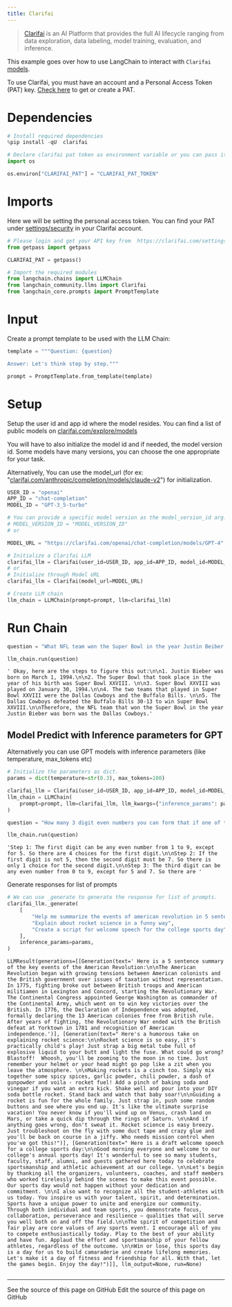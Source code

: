 ```yaml
---
title: Clarifai
---
```


>[Clarifai](https://www.clarifai.com/) is an AI Platform that provides the full AI lifecycle ranging from data exploration, data labeling, model training, evaluation, and inference.

This example goes over how to use LangChain to interact with `Clarifai` [models](https://clarifai.com/explore/models).

To use Clarifai, you must have an account and a Personal Access Token (PAT) key.
[Check here](https://clarifai.com/settings/security) to get or create a PAT.

# Dependencies

```python
# Install required dependencies
%pip install -qU  clarifai
```

```python
# Declare clarifai pat token as environment variable or you can pass it as argument in clarifai class.
import os

os.environ["CLARIFAI_PAT"] = "CLARIFAI_PAT_TOKEN"
```

# Imports

Here we will be setting the personal access token. You can find your PAT under [settings/security](https://clarifai.com/settings/security) in your Clarifai account.

```python
# Please login and get your API key from  https://clarifai.com/settings/security
from getpass import getpass

CLARIFAI_PAT = getpass()
```

```python
# Import the required modules
from langchain.chains import LLMChain
from langchain_community.llms import Clarifai
from langchain_core.prompts import PromptTemplate
```

# Input

Create a prompt template to be used with the LLM Chain:

```python
template = """Question: {question}

Answer: Let's think step by step."""

prompt = PromptTemplate.from_template(template)
```

# Setup

Setup the user id and app id where the model resides. You can find a list of public models on [clarifai.com/explore/models](https://clarifai.com/explore/models)

You will have to also initialize the model id and if needed, the model version id. Some models have many versions, you can choose the one appropriate for your task.

Alternatively, You can use the model_url (for ex: "[clarifai.com/anthropic/completion/models/claude-v2](https://clarifai.com/anthropic/completion/models/claude-v2)") for initialization.

```python
USER_ID = "openai"
APP_ID = "chat-completion"
MODEL_ID = "GPT-3_5-turbo"

# You can provide a specific model version as the model_version_id arg.
# MODEL_VERSION_ID = "MODEL_VERSION_ID"
# or

MODEL_URL = "https://clarifai.com/openai/chat-completion/models/GPT-4"
```

```python
# Initialize a Clarifai LLM
clarifai_llm = Clarifai(user_id=USER_ID, app_id=APP_ID, model_id=MODEL_ID)
# or
# Initialize through Model URL
clarifai_llm = Clarifai(model_url=MODEL_URL)
```

```python
# Create LLM chain
llm_chain = LLMChain(prompt=prompt, llm=clarifai_llm)
```

# Run Chain

```python
question = "What NFL team won the Super Bowl in the year Justin Beiber was born?"

llm_chain.run(question)
```

```output
' Okay, here are the steps to figure this out:\n\n1. Justin Bieber was born on March 1, 1994.\n\n2. The Super Bowl that took place in the year of his birth was Super Bowl XXVIII. \n\n3. Super Bowl XXVIII was played on January 30, 1994.\n\n4. The two teams that played in Super Bowl XXVIII were the Dallas Cowboys and the Buffalo Bills. \n\n5. The Dallas Cowboys defeated the Buffalo Bills 30-13 to win Super Bowl XXVIII.\n\nTherefore, the NFL team that won the Super Bowl in the year Justin Bieber was born was the Dallas Cowboys.'
```

## Model Predict with Inference parameters for GPT

Alternatively you can use GPT models with inference parameters (like temperature, max_tokens etc)

```python
# Initialize the parameters as dict.
params = dict(temperature=str(0.3), max_tokens=100)
```

```python
clarifai_llm = Clarifai(user_id=USER_ID, app_id=APP_ID, model_id=MODEL_ID)
llm_chain = LLMChain(
    prompt=prompt, llm=clarifai_llm, llm_kwargs={"inference_params": params}
)
```

```python
question = "How many 3 digit even numbers you can form that if one of the digits is 5 then the following digit must be 7?"

llm_chain.run(question)
```

```output
'Step 1: The first digit can be any even number from 1 to 9, except for 5. So there are 4 choices for the first digit.\n\nStep 2: If the first digit is not 5, then the second digit must be 7. So there is only 1 choice for the second digit.\n\nStep 3: The third digit can be any even number from 0 to 9, except for 5 and 7. So there are '
```

Generate responses for list of prompts

```python
# We can use _generate to generate the response for list of prompts.
clarifai_llm._generate(
    [
        "Help me summarize the events of american revolution in 5 sentences",
        "Explain about rocket science in a funny way",
        "Create a script for welcome speech for the college sports day",
    ],
    inference_params=params,
)
```

```output
LLMResult(generations=[[Generation(text=' Here is a 5 sentence summary of the key events of the American Revolution:\n\nThe American Revolution began with growing tensions between American colonists and the British government over issues of taxation without representation. In 1775, fighting broke out between British troops and American militiamen in Lexington and Concord, starting the Revolutionary War. The Continental Congress appointed George Washington as commander of the Continental Army, which went on to win key victories over the British. In 1776, the Declaration of Independence was adopted, formally declaring the 13 American colonies free from British rule. After years of fighting, the Revolutionary War ended with the British defeat at Yorktown in 1781 and recognition of American independence.')], [Generation(text=" Here's a humorous take on explaining rocket science:\n\nRocket science is so easy, it's practically child's play! Just strap a big metal tube full of explosive liquid to your butt and light the fuse. What could go wrong? Blastoff!  Whoosh, you'll be zooming to the moon in no time. Just remember your helmet or your head might go pop like a zit when you leave the atmosphere. \n\nMaking rockets is a cinch too. Simply mix together some spicy spices, garlic powder, chili powder, a dash of gunpowder and voila - rocket fuel! Add a pinch of baking soda and vinegar if you want an extra kick. Shake well and pour into your DIY soda bottle rocket. Stand back and watch that baby soar!\n\nGuiding a rocket is fun for the whole family. Just strap in, push some random buttons and see where you end up. It's like the ultimate surprise vacation! You never know if you'll wind up on Venus, crash land on Mars, or take a quick dip through the rings of Saturn. \n\nAnd if anything goes wrong, don't sweat it. Rocket science is easy breezy. Just troubleshoot on the fly with some duct tape and crazy glue and you'll be back on course in a jiffy. Who needs mission control when you've got this!")], [Generation(text=" Here is a draft welcome speech for a college sports day:\n\nGood morning everyone and welcome to our college's annual sports day! It's wonderful to see so many students, faculty, staff, alumni, and guests gathered here today to celebrate sportsmanship and athletic achievement at our college. \n\nLet's begin by thanking all the organizers, volunteers, coaches, and staff members who worked tirelessly behind the scenes to make this event possible. Our sports day would not happen without your dedication and commitment. \n\nI also want to recognize all the student-athletes with us today. You inspire us with your talent, spirit, and determination. Sports have a unique power to unite and energize our community. Through both individual and team sports, you demonstrate focus, collaboration, perseverance and resilience – qualities that will serve you well both on and off the field.\n\nThe spirit of competition and fair play are core values of any sports event. I encourage all of you to compete enthusiastically today. Play to the best of your ability and have fun. Applaud the effort and sportsmanship of your fellow athletes, regardless of the outcome. \n\nWin or lose, this sports day is a day for us to build camaraderie and create lifelong memories. Let's make it a day of fitness and friendship for all. With that, let the games begin. Enjoy the day!")]], llm_output=None, run=None)
```

```python

```

---

<CardGroup cols={2}>
  <Card title="View Source" icon="eye" href="https://github.com/langchain-ai/docs/blob/main/src/oss/python/integrations/llms/clarifai.mdx">
    See the source of this page on GitHub
  </Card>
  <Card title="Edit Source" icon="pen-to-square" href="https://github.com/langchain-ai/docs/edit/main/src/oss/python/integrations/llms/clarifai.mdx">
    Edit the source of this page on GitHub
  </Card>
</CardGroup>
